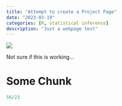 ```yaml
---
title: "Attempt to create a Project Page"
date: "2023-03-19"
categories: [R, statistical inference]
description: "Just a webpage test"
---
```


![](feature.jpg){fig-alt="random picture of a lubber"}

Not sure if this is working...

# Some Chunk

```r

56/23
```
